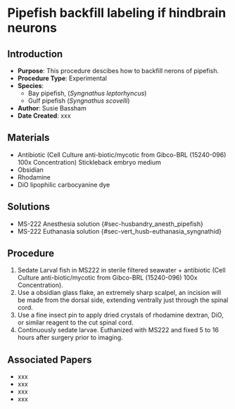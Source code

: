 # Pipefish backfill labeling if hindbrain neurons {#sec-vert_exp-syngnathid_neuron}

## Introduction

-   **Purpose**: This procedure descibes how to backfill nerons of pipefish.
-   **Procedure Type**: Experimental
-   **Species**:
    -   Bay pipefish, (*Syngnathus leptorhyncus*)
    -   Gulf pipefish (*Syngnathus scovelli*)
-   **Author**: Susie Bassham
-   **Date Created**: xxx

## Materials

-   Antibiotic (Cell Culture anti-biotic/mycotic from Gibco-BRL (15240-096) 100x Concentration) Stickleback embryo medium
-   Obsidian
-   Rhodamine
-   DiO lipophilic carbocyanine dye

## Solutions

-   MS-222 Anesthesia solution {#sec-husbandry_anesth_pipefish}
-   MS-222 Euthanasia solution {#sec-vert_husb-euthanasia_syngnathid}

## Procedure

1.  Sedate Larval fish in MS222 in sterile filtered seawater + antibiotic (Cell Culture anti-biotic/mycotic from Gibco-BRL (15240-096) 100x Concentration).
2.  Use a obsidian glass flake, an extremely sharp scalpel, an incision will be made from the dorsal side, extending ventrally just through the spinal cord.
3.  Use a fine insect pin to apply dried crystals of rhodamine dextran, DiO, or similar reagent to the cut spinal cord.
4.  Continuously sedate larvae. Euthanized with MS222 and fixed 5 to 16 hours after surgery prior to imaging.

## Associated Papers

-   xxx
-   xxx
-   xxx
-   xxx
